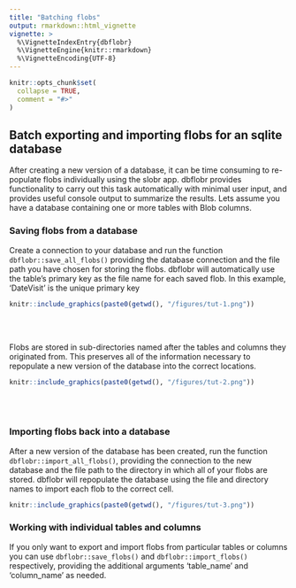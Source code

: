 ```yaml
---
title: "Batching flobs"
output: rmarkdown::html_vignette
vignette: >
  %\VignetteIndexEntry{dbflobr}
  %\VignetteEngine{knitr::rmarkdown}
  %\VignetteEncoding{UTF-8}
---
```


```r
knitr::opts_chunk$set(
  collapse = TRUE,
  comment = "#>"
)
```

## Batch exporting and importing flobs for an sqlite database

After creating a new version of a database, it can be time consuming to re-populate flobs individually using the slobr app. dbflobr provides functionality to carry out this task automatically with minimal user input, and provides useful console output to summarize the results.
Lets assume you have a database containing one or more tables with Blob columns. 


### Saving flobs from a database
Create a connection to your database and run the function `dbflobr::save_all_flobs()` providing the database connection and the file path you have chosen for storing the flobs. dbflobr will automatically use the table's primary key as the file name for each saved flob. In this example, 'DateVisit' is the unique primary key

```r
knitr::include_graphics(paste0(getwd(), "/figures/tut-1.png"))
```
<br /><br />

Flobs are stored in sub-directories named after the tables and columns they originated from. This preserves all of the information necessary to repopulate a new version of the database into the correct locations.

```r
knitr::include_graphics(paste0(getwd(), "/figures/tut-2.png"))
```
<br /><br />

### Importing flobs back into a database
After a new version of the database has been created, run the function `dbflobr::import_all_flobs()`, providing the connection to the new database and the file path to the directory in which all of your flobs are stored. dbflobr will repopulate the database using the file and directory names to import each flob to the correct cell.

```r
knitr::include_graphics(paste0(getwd(), "/figures/tut-3.png"))
```

### Working with individual tables and columns
If you only want to export and import flobs from particular tables or columns you can use `dbflobr::save_flobs()` and `dbflobr::import_flobs()` respectively, providing the additional arguments 'table_name' and 'column_name' as needed.
<br /><br />

